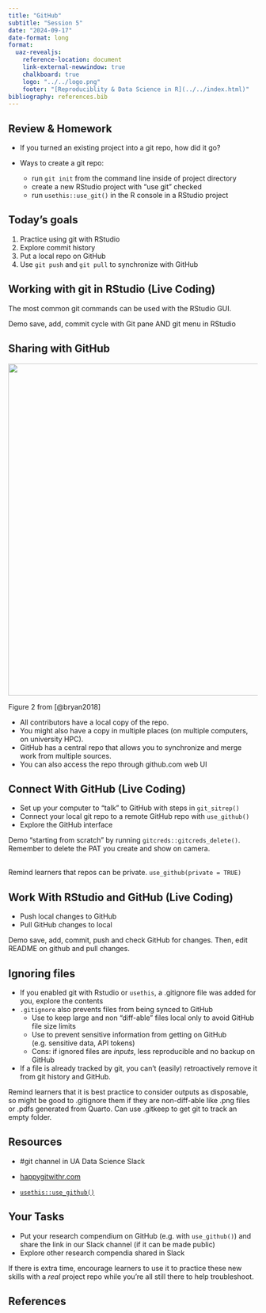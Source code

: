 ```yaml
---
title: "GitHub"
subtitle: "Session 5"
date: "2024-09-17"
date-format: long
format:
  uaz-revealjs:
    reference-location: document
    link-external-newwindow: true
    chalkboard: true
    logo: "../../logo.png"
    footer: "[Reproduciblity & Data Science in R](../../index.html)"
bibliography: references.bib
---
```


## Review & Homework

::: incremental
-   If you turned an existing project into a git repo, how did it go?

-   Ways to create a git repo:

    -   run `git init` from the command line inside of project directory
    -   create a new RStudio project with "use git" checked
    -   run `usethis::use_git()` in the R console in a RStudio project
:::

## Today's goals

1.  Practice using git with RStudio
2.  Explore commit history
3.  Put a local repo on GitHub
4.  Use `git push` and `git pull` to synchronize with GitHub

## Working with git in RStudio (Live Coding)

The most common git commands can be used with the RStudio GUI.

::: notes
Demo save, add, commit cycle with Git pane AND git menu in RStudio
:::

## Sharing with GitHub

![](github-diagram-bryan.png){fig-align="center" width="671"}

::: aside
Figure 2 from [@bryan2018]
:::

::: notes
-   All contributors have a local copy of the repo.
-   You might also have a copy in multiple places (on multiple computers, on university HPC).
-   GitHub has a central repo that allows you to synchronize and merge work from multiple sources.
-   You can also access the repo through github.com web UI
:::

## Connect With GitHub (Live Coding)

-   Set up your computer to "talk" to GitHub with steps in `git_sitrep()`
-   Connect your local git repo to a remote GitHub repo with `use_github()`
-   Explore the GitHub interface

::: notes
Demo "starting from scratch" by running `gitcreds::gitcreds_delete()`.
Remember to delete the PAT you create and show on camera.\

\
Remind learners that repos can be private.
`use_github(private = TRUE)`
:::

## Work With RStudio and GitHub (Live Coding)

-   Push local changes to GitHub
-   Pull GitHub changes to local

::: notes
Demo save, add, commit, push and check GitHub for changes.
Then, edit README on github and pull changes.
:::

## Ignoring files {.smaller}

::: incremental
-   If you enabled git with Rstudio or `usethis`, a .gitignore file was added for you, explore the contents
-   `.gitignore` also prevents files from being synced to GitHub
    -   Use to keep large and non "diff-able" files local only to avoid GitHub file size limits
    -   Use to prevent sensitive information from getting on GitHub (e.g. sensitive data, API tokens)
    -   Cons: if ignored files are *inputs*, less reproducible and no backup on GitHub
-   If a file is already tracked by git, you can't (easily) retroactively remove it from git history and GitHub.
:::

::: notes
Remind learners that it is best practice to consider outputs as disposable, so might be good to .gitignore them if they are non-diff-able like .png files or .pdfs generated from Quarto.
Can use .gitkeep to get git to track an empty folder.
:::

## Resources

-   #git channel in UA Data Science Slack

-   [happygitwithr.com](https://happygitwithr.com/)

-   [`usethis::use_github()`](https://usethis.r-lib.org/reference/use_github.html)

## Your Tasks

-   Put your research compendium on GitHub (e.g. with `use_github()`) and share the link in our Slack channel (if it can be made public)
-   Explore other research compendia shared in Slack

::: notes
If there is extra time, encourage learners to use it to practice these new skills with a *real* project repo while you're all still there to help troubleshoot.
:::

## References

::: refs
:::
